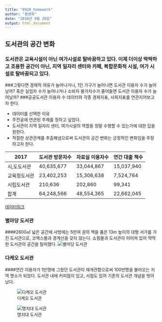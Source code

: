 ```yaml
---
title: "0928_homework"
author: "홍영화"
date: "2018년 9월 28일"
output: html_document
---
```



## 도서관의 공간 변화

### 도서관은 교육시설이 아닌 여가시설로 탈바꿈하고 있다. 이제 더이상 딱딱하고 조용한 공간이 아닌, 지역 일자리 센터와 카페, 복합문화적 시설, 여가 시설로 탈바꿈되고 있다. 
###그렇다면 경제적 여유가 늘어나거나, 1인 가구가 늘어나면 도서관 이용자 수가 늘어날까? 혹은 실업자 수가 늘어나거나 소비자 물가지수가 줄어들면 도서관 이용자 수가 늘어날까? 
###공공도서관 이용자 수 데이터와 각종 경제지표, 사회지표를 연관지어보고자 한다.


* 데이터를 선택한 이유
- 주전공에 연관된 주제를 정하고 싶었다.
- 도서관이 지역 일자리 센터, 여가시설의 역할을 정말 수행할 수 있는가에 대한 답을 원한다.
- 적절한 상관관계를 추출해냄으로써 도서관의 공간 변화는 긍정적인 변화임을 주장하고자 한다.


| 2017  | 도서관 방문자수  | 자료실 이용자수  | 연간 대출 책수 |
|---|---|---|---|
| 시,도도서관  |   40,635,677|  33,044,867 |  15,037,940 |
| 교육청도서관  | 23,402,253  | 15,306,638  |  7,524,764 |
| 시립도서관  |  210,636 | 202,860  | 99,341  |
| 합계  | 64,248,566  | 48,554,365  | 22,662,045  |

[데이터링크](http://data.seoul.go.kr/dataList/datasetView.do?serviceKind=2&infId=10651&stcSrl=10651&srvType=S)


### 별마당 도서관
####2800㎡ 넓은 공간에 사방에는 5만여 권의 책을 품은 13m 높이의 대형 서가를 가진 도서관으로, 코엑스몰과 경계선을 갖지 않는다. 쇼핑몰과 도서관이 이어져 있어 딱딱한 도서관의 공간을 탈피했다.
![별마당 도서관](https://media.timeout.com/images/103956059/630/472/image.jpg)


### 다케오 도서관
####연간 이용자가 1만명에 그쳤던 도서관이 재개관함으로써 100만명을 불러오는 지역 명소가 되었다. 도서관 내에 커피점이 있고, 서점도 있어 기존의 도서관 개념을 벗어났다. 

![다케오 도서관](https://resources.matcha-jp.com/archive_files/jp/2015/02/takeolib-naikan.jpg?w=1400)


![명지대 도서관](http://news.unn.net/news/photo/Gisa/20107/29/image/2010729101749[1].bmp)

